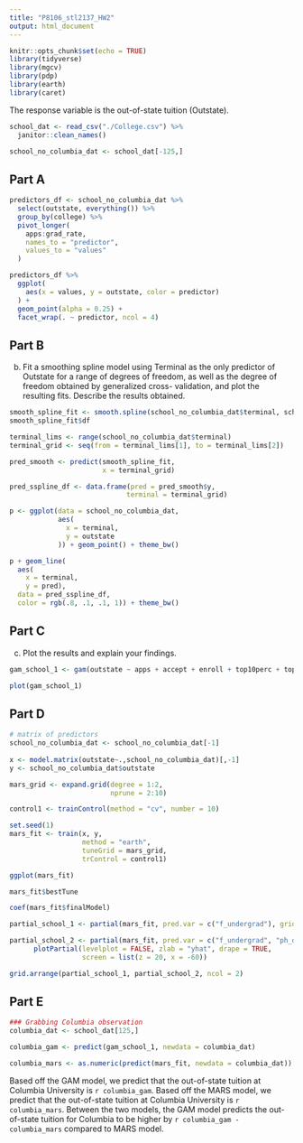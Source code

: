 ```yaml
---
title: "P8106_stl2137_HW2"
output: html_document
---
```


```r
knitr::opts_chunk$set(echo = TRUE)
library(tidyverse)
library(mgcv)
library(pdp)
library(earth)
library(caret)
```

The response variable is the out-of-state tuition (Outstate). 
```r
school_dat <- read_csv("./College.csv") %>% 
  janitor::clean_names()

school_no_columbia_dat <- school_dat[-125,]
```

## Part A 

```r
predictors_df <- school_no_columbia_dat %>% 
  select(outstate, everything()) %>% 
  group_by(college) %>% 
  pivot_longer(
    apps:grad_rate, 
    names_to = "predictor",
    values_to = "values"
  )

predictors_df %>% 
  ggplot(
    aes(x = values, y = outstate, color = predictor)
  ) +
  geom_point(alpha = 0.25) +
  facet_wrap(. ~ predictor, ncol = 4)
```

## Part B
(b) Fit a smoothing spline model using Terminal as the only predictor of Outstate for a range of degrees of freedom, as well as the degree of freedom obtained by generalized cross- validation, and plot the resulting fits. Describe the results obtained.
```r
smooth_spline_fit <- smooth.spline(school_no_columbia_dat$terminal, school_no_columbia_dat$outstate)
smooth_spline_fit$df

terminal_lims <- range(school_no_columbia_dat$terminal)
terminal_grid <- seq(from = terminal_lims[1], to = terminal_lims[2])

pred_smooth <- predict(smooth_spline_fit, 
                       x = terminal_grid)

pred_sspline_df <- data.frame(pred = pred_smooth$y,
                             terminal = terminal_grid)

p <- ggplot(data = school_no_columbia_dat, 
            aes(
              x = terminal,
              y = outstate
            )) + geom_point() + theme_bw()

p + geom_line(
  aes(
    x = terminal, 
    y = pred), 
  data = pred_sspline_df,
  color = rgb(.8, .1, .1, 1)) + theme_bw()
```

## Part C
(c) Plot the results and explain your findings.
```r
gam_school_1 <- gam(outstate ~ apps + accept + enroll + top10perc + top25perc + f_undergrad + p_undergrad + room_board + books + personal + ph_d + s(terminal) + s_f_ratio + perc_alumni + expend + grad_rate, data = school_no_columbia_dat)

plot(gam_school_1)
```

## Part D

```r
# matrix of predictors 
school_no_columbia_dat <- school_no_columbia_dat[-1]
  
x <- model.matrix(outstate~.,school_no_columbia_dat)[,-1]
y <- school_no_columbia_dat$outstate

mars_grid <- expand.grid(degree = 1:2,
                         nprune = 2:10)

control1 <- trainControl(method = "cv", number = 10)

set.seed(1)
mars_fit <- train(x, y, 
                  method = "earth",
                  tuneGrid = mars_grid,
                  trControl = control1)

ggplot(mars_fit)

mars_fit$bestTune

coef(mars_fit$finalModel) 
```

```r
partial_school_1 <- partial(mars_fit, pred.var = c("f_undergrad"), grid.resolution = 10) %>% autoplot()

partial_school_2 <- partial(mars_fit, pred.var = c("f_undergrad", "ph_d"), grid.resolution = 10) %>% 
      plotPartial(levelplot = FALSE, zlab = "yhat", drape = TRUE, 
                  screen = list(z = 20, x = -60))

grid.arrange(partial_school_1, partial_school_2, ncol = 2)
```

## Part E

```r
### Grabbing Columbia observation
columbia_dat <- school_dat[125,]

columbia_gam <- predict(gam_school_1, newdata = columbia_dat)

columbia_mars <- as.numeric(predict(mars_fit, newdata = columbia_dat))

```

Based off the GAM model, we predict that the out-of-state tuition at Columbia University is `r columbia_gam`. Based off the MARS model, we predict that the out-of-state tuition at Columbia University is `r columbia_mars`. Between the two models, the GAM model predicts the out-of-state tuition for Columbia to be higher by `r columbia_gam - columbia_mars` compared to MARS model. 
